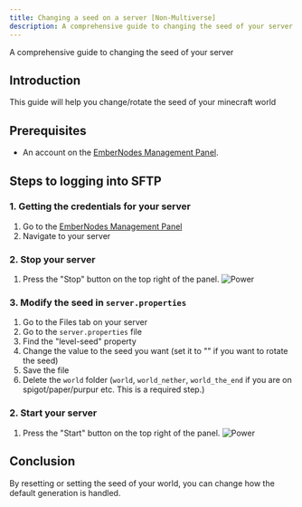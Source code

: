 ```yaml
---
title: Changing a seed on a server [Non-Multiverse]
description: A comprehensive guide to changing the seed of your server
---
```


A comprehensive guide to changing the seed of your server

## Introduction

This guide will help you change/rotate the seed of your minecraft world

## Prerequisites

- An account on the [EmberNodes Management Panel](https://panel.embernodes.com).

## Steps to logging into SFTP

### 1. Getting the credentials for your server

1. Go to the [EmberNodes Management Panel](https://panel.embernodes.com)
2. Navigate to your server

### 2. Stop your server

1. Press the "Stop" button on the top right of the panel.
   ![Power](/assets/actions/power/stop.png)

### 3. Modify the seed in `server.properties`

1. Go to the Files tab on your server
2. Go to the `server.properties` file
3. Find the "level-seed" property
4. Change the value to the seed you want (set it to "" if you want to rotate the seed)
5. Save the file
6. Delete the `world` folder (`world`, `world_nether`, `world_the_end` if you are on spigot/paper/purpur etc. This is a required step.)

### 2. Start your server

1. Press the "Start" button on the top right of the panel.
   ![Power](/assets/actions/power/start.png)

## Conclusion

By resetting or setting the seed of your world, you can change how the default generation is handled.

